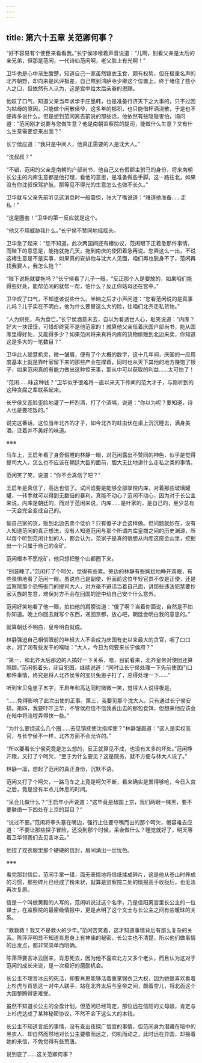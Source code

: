 ```yaml
---
---
---
```

title: 第六十五章 关范卿何事？
---




“好不容易有个使臣来看看我。”长宁侯哆嗦着声音说道：“儿啊，别看父亲是太后的亲兄弟，但那是范闲，一代诗仙范闲啊，老父脸上有光啊！”

卫华也是心中渐生酸楚，知道自己一家虽然锦衣玉食，颇有权势，但在极重名声的北齐朝野，却向来是风评极差，自己熬到鸿胪寺少卿这个位置上，终于堵住了些小人之口，但依然有人认为，这是宫中给太后亲眷的恩赐。

他叹了口气，知道父亲当年求学于庄墨韩，也是准备行济天下之大事的，只不过因为姑母的原因，只能做个闲散侯爷，这多年的郁积，也只能借杯酒浇散，于是也不便再多说什么。但是想到范闲离去前说的那些话，他依然有些隐隐害怕，询问道：“范闲刚才说要与您做生意？他是南朝监察院的提司，能做什么生意？又有什么生意需要您来出面？”

长宁侯应道：“我只是中间人，他真正需要的人是沈大人。”

“沈叔叔？”

“不错，范闲的父亲是南朝的户部尚书，他自己又有假郡主驸马的身份，将来南朝长公主的内库生意都是他打理，看他的意思，是准备做些手脚。这一路往北，如果没有你沈叔保驾护航，那等见不得光的生意怎么也做不长久。”

卫华就与父亲先前听见这消息时一般震惊，张大了嘴说道：“难道他准备……走私！”

“这是圈套！”卫华的第一反应就是这个。

“他又不用威胁我什么。”长宁侯不赞同地摇摇头。

卫华急了起来：“您不知道，此次两国间还有樁协议，范闲眼下正着急那件事情，而陛下的意思是，能拖就拖几天，拖到南庆的使团着急再说。您弄这么一出，不说这樁生意是不是实事，如果真的安排他与沈大人见面，咱们再也脱身不了，范闲再找我要人，我怎么拖？”

“陛下说拖就要拖吗？”长宁侯看了儿子一眼，“反正那个人是要放的，如果咱们能得些好处，能帮范闲的就帮一帮，怕什么？反正你姑母还在宫中。”

卫华叹了口气，不知道该说些什么。半晌之后才小声问道：“您看范闲说的是真事儿吗？儿子实在不明白，他为什么要冒这么大的险，往咱们北齐走私货物。”

“人为财死，鸟为食亡。”长宁侯酒意未去，自以为看透世人心，耻笑说道：“内库？好大一块馍馍，可惜却终究不是他范家的！就算他父亲任着庆国户部尚书，能从国库里得好处，又能得多少？如果范闲将来真将内库的货物偷贩到北边来卖，你知道这是多大的一笔数目？”

卫华此人聪慧机灵，微一皱眉，便有了个大概的数字，这十几年间，庆国的一应用度基本上就是靠叶家留下来的那些产业在撑着，同时也从天下其他的地方赚饱了银子，如果范闲真的有能力做出这种惊天事，那从中可以获取的利益……太可怕了！

“范闲……昧这种钱？”卫华似乎很难将一直以来天下传闻的范大才子，与刚听到的这种贪腐之辈联系起来。

长宁侯又歪脸歪脸地灌了一杯烈酒，打了个酒嗝，说道：“你以为呢？要知道，诗人也是要吃饭的。”

说完这番话，这位当年北齐的才子，如今北齐的蛀虫伏在桌上沉沉睡去，满身美酒，泛着并不美好的味道。

※※※

马车上，王启年看了身旁假睡的林静一眼，对范闲露出不赞同的神色，似乎是觉得提司大人，怎么也不应该在朝廷大臣的面前，胆大无比地讲什么走私之类的事情。

范闲笑了笑，说道：“你不会真信了吧？”

王启年是真信了，高达也信了。试问谁要是能够全部掌控内库，对着那些玻璃罐罐，一转手就可以得到无数倍的暴利，真能不动心？范闲不动心，因为对于长公主来说，内库是朝廷的，而对于范闲来说，内库……是叶家的，是自己的，至少总有一天会完全变成自己的。

偷自己家的货，贩到北边去卖个低价？只有傻子才会这样做。但问题就妙在，没有人知道范闲的真正想法，没有人知道范闲与那个所谓内库皇商之间的历史渊源，所以每个听到范闲计划的人，都会认为，范家子是真的很想从内库这座金山里，挖掘出一个只属于自己的金矿。

范闲根本不愿挖矿，他只想把整个山都圈下来。

“别装睡了。”范闲打了个呵欠，觉得有些累。旁边的林静有些尴尬地睁开双眼，有些畏惧地看了范闲一眼。虽说自己是副使，但面前这位年轻官员不仅是正使，还是监察院那个恐怖衙门的提司大人，对方毫不避讳当着自己面，讲那些违法犯禁要抄家灭族的生意，难保对方不会在回国的途中给自己安个什么意外。

范闲好笑地看了他一眼，拍拍他的肩膀说道：“傻了啊？当着你面说，自然是不怕你知道。晚上你回去就写个东西，递回京都，放心吧，朝廷会明白我的意思的。”

就算朝廷不明白，皇帝明白就成。

林静强迫自己相信眼前的年轻大人不会成为庆国有史以来最大的贪官，咽了口口水，润了润有些发干的喉咙：“大人，今日为何要来长宁侯府？”

“第一，和北齐太后那边的人搞好一下关系，嗯，目前看来，北齐皇帝对使团还算照顾。”范闲低着头，闭目犯困，继续说道：“同时让长宁侯处理一下先前使团门口那件事情，终究是将人北齐侯爷的宝贝兔崽子打了，总得处理一下……”

听到宝贝兔崽子五字，王启年和高达同时微微一笑，觉得大人说得极是。

“……免得影响了此次出使的正事。第三，我要见那个沈大人，只有通过长宁侯安排。第四，我要吓吓卫华，不管侯府信不信我丢出去的那包食饵，但想来他应该会在暗中将流程弄得快一些。”

“为什么要绕这么几个圈……去见镇抚使沈指挥使？”林静皱眉道：“这人是实权高官，与长宁侯不一样，北齐方面不会允许的。”

“所以要看长宁侯究竟是怎么想的，反正就算见不成，也没有太多的坏处。”范闲睁开跟，又打了个呵欠，“至于为什么要见？这是院务，就不方便与林大人说了。”

林静一凛，想起了范闲的真正身份，沉默不语。

范闲又打了个呵欠，一路马车之上竟是呵欠不断，看来确实是累得够呛，今日入宫之后，竟是没有半点儿休息的时间。

“呆会儿做什么？”王启年小声说道：“这毕竟是敌国上京，我们两眼一抹黑，要不要联络一下四处在上京的耳目？”

“说过不要。”范闲将拳头塞在嘴边，强行止住要夺嘴而出的那个呵欠，倦容难去应道：“不要让那些探子冒险，还没到那个时候，呆会做什么？睡觉就好了，明天等着卫华领我们去见言冰云。”

他捏了捏衣服里那个硬硬的信封，眉间涌出一丝忧色。

※※※

看完那封信后，范闲手掌一错，面无表情地将信纸揉成碎片，这是他从苍山时养成的习惯，那些碎片已经成了粉末状，就算是监察院二处的情报高手收拢后，也无法再次复原。

信是一个叫做黄毅的人写的，范闲听说过这个名字，乃是信阳离宫里长公主的一位谋士，在监察院的最密级情报中，更是点明了这个文士与长公主之间有些暖昧的关系。

“救救救！我又不是救火的少年。”范闲苦笑着，这才知道事情背后有那么复杂的关系。陈萍萍明显不知道肖恩身上有神庙的秘密，长公主也不清楚，所以他们做事情的出发点，都非常简单而明确。

陈萍萍要言冰云回来，肖恩死去，因为他不喜欢北方又多个老头，而且认为这对于范闲的成长来说，是一次极好的磨励机会。

长公主不理言冰云的死活，却要肖恩能够活着重掌锦衣卫大权，因为她很喜欢看着上杉虎与肖恩这一对牛人联手，站在北齐太后与皇帝之间，觑着空儿，将北面这个大国整腾得更难受。

虽然不知道长公主的全盘计划，但范闲已经笃定，那位远在信阳的丈母娘，肯定与上杉虎达成了某种秘密协议，不然不会下这么大的本钱。

长公主不知道言纸的事情，没有查出夜探广信宫的事情，但范闲身为潜藏在暗中的黑衣人、却自然而然地对长公主要敬而远之，伺机而动之，此时远在异国，却接着她的来信，不免觉得有些荒唐。

说到底了……这关范卿何事？